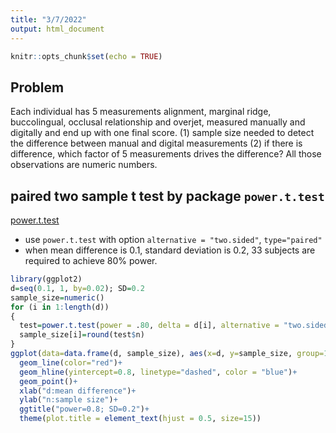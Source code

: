 ```yaml
---
title: "3/7/2022"
output: html_document
---
```


```r
knitr::opts_chunk$set(echo = TRUE)
```

## Problem 

Each individual has 5 measurements alignment, marginal ridge, buccolingual, occlusal relationship and overjet, measured manually and digitally and end up with one final score. (1) sample size needed to detect the difference between manual and digital measurements (2) if there is difference, which factor of 5 measurements drives the difference? All those observations are numeric numbers. 

## paired two sample t test by  package `power.t.test`

[power.t.test](https://stat.ethz.ch/R-manual/R-devel/library/stats/html/power.t.test.html)

* use `power.t.test` with option `alternative = "two.sided"`, `type="paired"`
* when mean difference is 0.1, standard deviation is 0.2, 33 subjects are required to achieve 80% power. 


```r
library(ggplot2)
d=seq(0.1, 1, by=0.02); SD=0.2
sample_size=numeric()
for (i in 1:length(d))
{
  test=power.t.test(power = .80, delta = d[i], alternative = "two.sided", sig.level=0.05, sd=SD, type="paired") # paired two sample t test 
  sample_size[i]=round(test$n)
}
ggplot(data=data.frame(d, sample_size), aes(x=d, y=sample_size, group=1)) +
  geom_line(color="red")+
  geom_hline(yintercept=0.8, linetype="dashed", color = "blue")+
  geom_point()+
  xlab("d:mean difference")+
  ylab("n:sample size")+
  ggtitle("power=0.8; SD=0.2")+
  theme(plot.title = element_text(hjust = 0.5, size=15))

```

